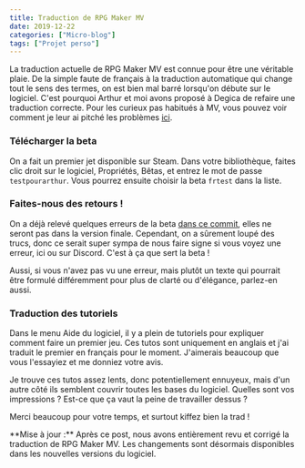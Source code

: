 ```yaml
---
title: Traduction de RPG Maker MV
date: 2019-12-22
categories: ["Micro-blog"]
tags: ["Projet perso"]
---
```


La traduction actuelle de RPG Maker MV est connue pour être une véritable plaie. De la simple faute de français à la traduction automatique qui change tout le sens des termes, on est bien mal barré lorsqu'on débute sur le logiciel. C'est pourquoi Arthur et moi avons proposé à Degica de refaire une traduction correcte. Pour les curieux pas habitués à MV, vous pouvez voir comment je leur ai pitché les problèmes [ici](https://gist.github.com/aureliendossantos/8d4b42203b2193555b1a222b15a65da0).

### Télécharger la beta

On a fait un premier jet disponible sur Steam. Dans votre bibliothèque, faites clic droit sur le logiciel, Propriétés, Bêtas, et entrez le mot de passe `testpourarthur`. Vous pourrez ensuite choisir la beta `frtest` dans la liste.

### Faites-nous des retours !

On a déjà relevé quelques erreurs de la beta [dans ce commit](https://github.com/aureliendossantos/traduction-mv/commit/f924c3654922995debd67bb936cb43099f5c72af), elles ne seront pas dans la version finale. Cependant, on a sûrement loupé des trucs, donc ce serait super sympa de nous faire signe si vous voyez une erreur, ici ou sur Discord. C'est à ça que sert la beta !

Aussi, si vous n'avez pas vu une erreur, mais plutôt un texte qui pourrait être formulé différemment pour plus de clarté ou d'élégance, parlez-en aussi.

### Traduction des tutoriels

Dans le menu Aide du logiciel, il y a plein de tutoriels pour expliquer comment faire un premier jeu. Ces tutos sont uniquement en anglais et j'ai traduit le premier en français pour le moment. J'aimerais beaucoup que vous l'essayiez et me donniez votre avis.

Je trouve ces tutos assez lents, donc potentiellement ennuyeux, mais d'un autre côté ils semblent couvrir toutes les bases du logiciel. Quelles sont vos impressions ? Est-ce que ça vaut la peine de travailler dessus ?

Merci beaucoup pour votre temps, et surtout kiffez bien la trad !

<Note>
	**Mise à jour :** Après ce post, nous avons entièrement revu et corrigé la traduction de RPG Maker
	MV. Les changements sont désormais disponibles dans les nouvelles versions du logiciel.
</Note>
